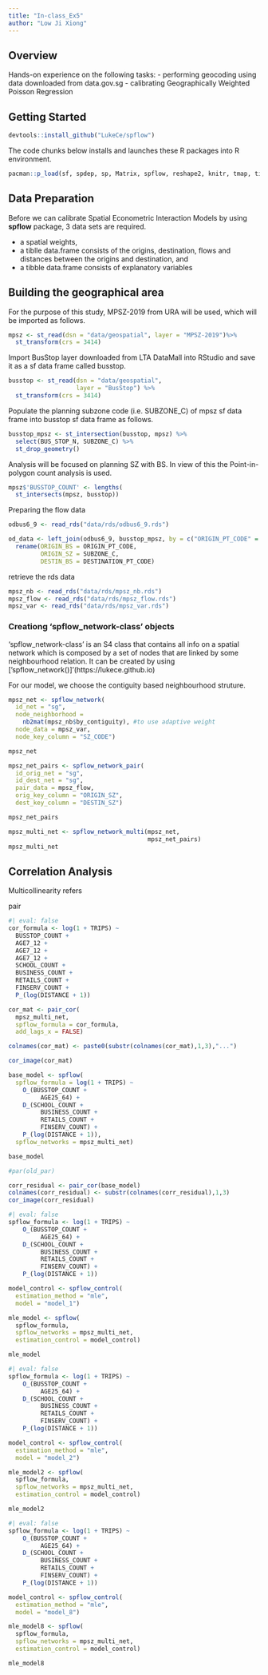 ```yaml
---
title: "In-class_Ex5"
author: "Low Ji Xiong"
---
```



## Overview

Hands-on experience on the following tasks: - performing geocoding using data downloaded from data.gov.sg - calibrating Geographically Weighted Poisson Regression

## Getting Started

```R
devtools::install_github("LukeCe/spflow")
```

The code chunks below installs and launches these R packages into R environment.

```R
pacman::p_load(sf, spdep, sp, Matrix, spflow, reshape2, knitr, tmap, tidyverse)
```

## Data Preparation

Before we can calibrate Spatial Econometric Interaction Models by using **spflow** package, 3 data sets are required.

- a spatial weights,
- a tiblle data.frame consists of the origins, destination, flows and distances between the origins and destination, and
- a tibble data.frame consists of explanatory variables

## Building the geographical area

For the purpose of this study, MPSZ-2019 from URA will be used, which will be imported as follows.

```R
mpsz <- st_read(dsn = "data/geospatial", layer = "MPSZ-2019")%>%
  st_transform(crs = 3414)
```

Import BusStop layer downloaded from LTA DataMall into RStudio and save it as a sf data frame called busstop.

```r
busstop <- st_read(dsn = "data/geospatial",
                   layer = "BusStop") %>%
  st_transform(crs = 3414)
```

Populate the planning subzone code (i.e. SUBZONE_C) of mpsz sf data frame into busstop sf data frame as follows.

```R
busstop_mpsz <- st_intersection(busstop, mpsz) %>%
  select(BUS_STOP_N, SUBZONE_C) %>%
  st_drop_geometry()
```

Analysis will be focused on planning SZ with BS. In view of this the Point-in-polygon count analysis is used.

```R
mpsz$'BUSSTOP_COUNT' <- lengths(
  st_intersects(mpsz, busstop))
```

Preparing the flow data 

```R
odbus6_9 <- read_rds("data/rds/odbus6_9.rds")
```

```R
od_data <- left_join(odbus6_9, busstop_mpsz, by = c("ORIGIN_PT_CODE" = "BUS_STOP_N"))%>%
  rename(ORIGIN_BS = ORIGIN_PT_CODE, 
         ORIGIN_SZ = SUBZONE_C,
         DESTIN_BS = DESTINATION_PT_CODE)
```

retrieve the rds data

```R
mpsz_nb <- read_rds("data/rds/mpsz_nb.rds")
mpsz_flow <- read_rds("data/rds/mpsz_flow.rds")
mpsz_var <- read_rds("data/rds/mpsz_var.rds")
```

### Creationg 'spflow_network-class' objects

'spflow_network-class' is an S4 class that contains all info on a spatial network which is composed by a set of nodes that are linked by some neighbourhood relation. It can be created by using ['spflow_network()]'(https://lukece.github.io)

For our model, we choose the contiguity based neighbourhood struture.

```R
mpsz_net <- spflow_network(
  id_net = "sg",
  node_neighborhood = 
    nb2mat(mpsz_nb$by_contiguity), #to use adaptive weight
  node_data = mpsz_var,   
  node_key_column = "SZ_CODE")

mpsz_net
```

```r
mpsz_net_pairs <- spflow_network_pair(
  id_orig_net = "sg",
  id_dest_net = "sg",
  pair_data = mpsz_flow,
  orig_key_column = "ORIGIN_SZ",
  dest_key_column = "DESTIN_SZ")

mpsz_net_pairs
```

```R
mpsz_multi_net <- spflow_network_multi(mpsz_net,
                                       mpsz_net_pairs)
mpsz_multi_net
```

## Correlation Analysis

Multicollinearity refers

pair

```r
#| eval: false
cor_formula <- log(1 + TRIPS) ~
  BUSSTOP_COUNT +
  AGE7_12 +
  AGE7_12 +
  AGE7_12 + 
  SCHOOL_COUNT +
  BUSINESS_COUNT +
  RETAILS_COUNT +
  FINSERV_COUNT +
  P_(log(DISTANCE + 1))

cor_mat <- pair_cor(
  mpsz_multi_net,
  spflow_formula = cor_formula,
  add_lags_x = FALSE)

colnames(cor_mat) <- paste0(substr(colnames(cor_mat),1,3),"...")

cor_image(cor_mat)
```

```R
base_model <- spflow(
  spflow_formula = log(1 + TRIPS) ~
    O_(BUSSTOP_COUNT +
         AGE25_64) +
    D_(SCHOOL_COUNT +
         BUSINESS_COUNT +
         RETAILS_COUNT +
         FINSERV_COUNT) +
    P_(log(DISTANCE + 1)),
  spflow_networks = mpsz_multi_net)

base_model
```
```R
#par(old_par)
```


```R
corr_residual <- pair_cor(base_model)
colnames(corr_residual) <- substr(colnames(corr_residual),1,3)
cor_image(corr_residual)
```

```R
#| eval: false
spflow_formula <- log(1 + TRIPS) ~
    O_(BUSSTOP_COUNT +
         AGE25_64) +
    D_(SCHOOL_COUNT +
         BUSINESS_COUNT +
         RETAILS_COUNT +
         FINSERV_COUNT) +
    P_(log(DISTANCE + 1))

model_control <- spflow_control(
  estimation_method = "mle",
  model = "model_1")

mle_model <- spflow(
  spflow_formula,
  spflow_networks = mpsz_multi_net,
  estimation_control = model_control)

mle_model
```

```R
#| eval: false
spflow_formula <- log(1 + TRIPS) ~
    O_(BUSSTOP_COUNT +
         AGE25_64) +
    D_(SCHOOL_COUNT +
         BUSINESS_COUNT +
         RETAILS_COUNT +
         FINSERV_COUNT) +
    P_(log(DISTANCE + 1))

model_control <- spflow_control(
  estimation_method = "mle",
  model = "model_2")

mle_model2 <- spflow(
  spflow_formula,
  spflow_networks = mpsz_multi_net,
  estimation_control = model_control)

mle_model2
```

```R
#| eval: false
spflow_formula <- log(1 + TRIPS) ~
    O_(BUSSTOP_COUNT +
         AGE25_64) +
    D_(SCHOOL_COUNT +
         BUSINESS_COUNT +
         RETAILS_COUNT +
         FINSERV_COUNT) +
    P_(log(DISTANCE + 1))

model_control <- spflow_control(
  estimation_method = "mle",
  model = "model_8")

mle_model8 <- spflow(
  spflow_formula,
  spflow_networks = mpsz_multi_net,
  estimation_control = model_control)

mle_model8
```







